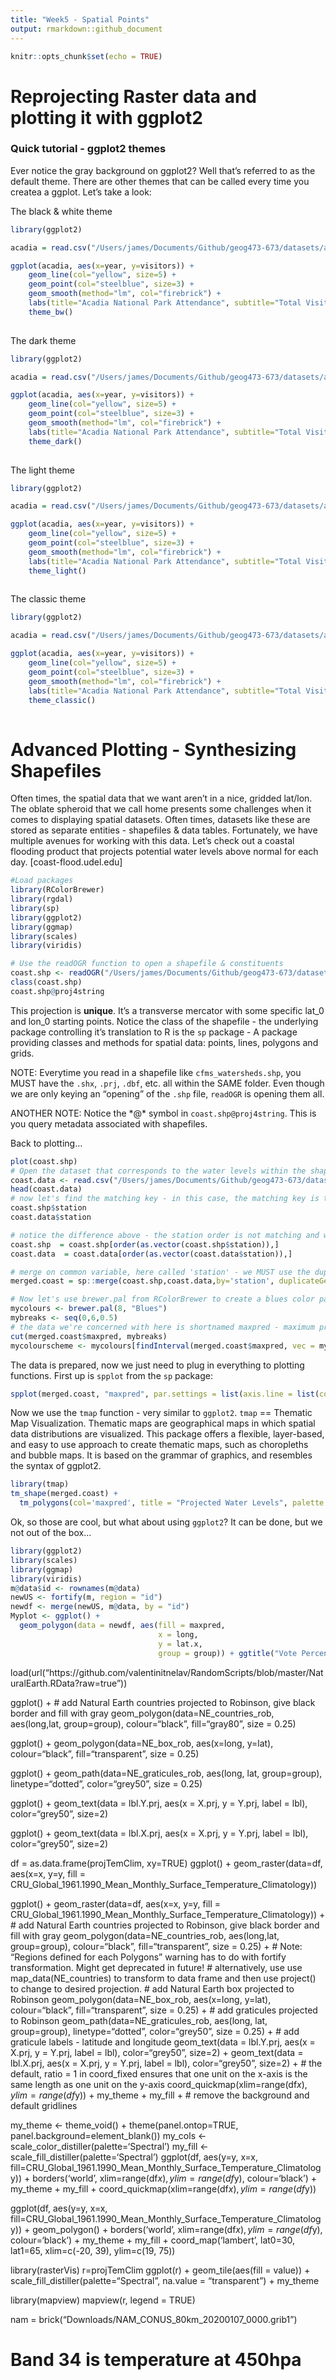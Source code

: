 ```yaml
---
title: "Week5 - Spatial Points"
output: rmarkdown::github_document
---
```


```r
knitr::opts_chunk$set(echo = TRUE)
```

# Reprojecting Raster data and plotting it with ggplot2

### Quick tutorial - ggplot2 themes
Ever notice the gray background on ggplot2? Well that's referred to as the default theme. There are other themes that can be called every time you createa a ggplot. Let's take a look:

The black & white theme
```r
library(ggplot2)

acadia = read.csv("/Users/james/Documents/Github/geog473-673/datasets/acadia.csv")

ggplot(acadia, aes(x=year, y=visitors)) +
    geom_line(col="yellow", size=5) + 
    geom_point(col="steelblue", size=3) + 
    geom_smooth(method="lm", col="firebrick") +
    labs(title="Acadia National Park Attendance", subtitle="Total Visitors per year", y="Visitors", x="Year", caption="National Park Database") +
    theme_bw()
  
```

The dark theme

```r
library(ggplot2)

acadia = read.csv("/Users/james/Documents/Github/geog473-673/datasets/acadia.csv")

ggplot(acadia, aes(x=year, y=visitors)) +
    geom_line(col="yellow", size=5) + 
    geom_point(col="steelblue", size=3) + 
    geom_smooth(method="lm", col="firebrick") +
    labs(title="Acadia National Park Attendance", subtitle="Total Visitors per year", y="Visitors", x="Year", caption="National Park Database") +
    theme_dark()
  
```

The light theme

```r
library(ggplot2)

acadia = read.csv("/Users/james/Documents/Github/geog473-673/datasets/acadia.csv")

ggplot(acadia, aes(x=year, y=visitors)) +
    geom_line(col="yellow", size=5) + 
    geom_point(col="steelblue", size=3) + 
    geom_smooth(method="lm", col="firebrick") +
    labs(title="Acadia National Park Attendance", subtitle="Total Visitors per year", y="Visitors", x="Year", caption="National Park Database") +
    theme_light()
  
```

The classic theme

```r
library(ggplot2)

acadia = read.csv("/Users/james/Documents/Github/geog473-673/datasets/acadia.csv")

ggplot(acadia, aes(x=year, y=visitors)) +
    geom_line(col="yellow", size=5) + 
    geom_point(col="steelblue", size=3) + 
    geom_smooth(method="lm", col="firebrick") +
    labs(title="Acadia National Park Attendance", subtitle="Total Visitors per year", y="Visitors",x="Year", caption="National Park Database") +
    theme_classic()
  
```


# Advanced Plotting - Synthesizing Shapefiles 

Often times, the spatial data that we want aren't in a nice, gridded lat/lon. The oblate spheroid that we call home presents some challenges when it comes to displaying spatial datasets. Often times, datasets like these are stored as separate entities - shapefiles & data tables. Fortunately, we have multiple avenues for working with this data. Let's check out a coastal flooding product that projects potential water levels above normal for each day. [coast-flood.udel.edu]

```r
#Load packages
library(RColorBrewer)
library(rgdal)
library(sp)
library(ggplot2)
library(ggmap)
library(scales)
library(viridis)

# Use the readOGR function to open a shapefile & constituents
coast.shp <- readOGR("/Users/james/Documents/Github/geog473-673/datasets/cfms_shapefiles/cfms_watersheds.shp")
class(coast.shp)
coast.shp@proj4string
```
This projection is **unique**. It's a transverse mercator with some specific lat_0 and lon_0 starting points. Notice the class of the shapefile - the underlying package controlling it's translation to R is the `sp` package -  A package providing classes and methods for spatial data: points, lines, polygons and grids. 

NOTE: Everytime you read in a shapefile like `cfms_watersheds.shp`, you MUST have the `.shx`, `.prj`, `.dbf`, etc. all within the SAME folder. Even though we are only keying an "opening" of the `.shp` file, `readOGR` is opening them all. 

ANOTHER NOTE: Notice the *@* symbol in `coast.shp@proj4string`. This is you query metadata associated with shapefiles. 

Back to plotting...
```r
plot(coast.shp)
# Open the dataset that corresponds to the water levels within the shapefile boxes 
coast.data <- read.csv("/Users/james/Documents/Github/geog473-673/datasets/cfms_shapefiles/water_levels.csv")
head(coast.data)
# now let's find the matching key - in this case, the matching key is the "station".
coast.shp$station
coast.data$station

# notice the difference above - the station order is not matching and we need to vectorize the coast.shp$station
coast.shp  = coast.shp[order(as.vector(coast.shp$station)),]
coast.data  = coast.data[order(as.vector(coast.data$station)),]

# merge on common variable, here called 'station' - we MUST use the duplicateGeoms argument because there are multiple values for the same station name
merged.coast = sp::merge(coast.shp,coast.data,by='station', duplicateGeoms = TRUE)

# Now let's use brewer.pal from RColorBrewer to create a blues color pallette
mycolours <- brewer.pal(8, "Blues")
mybreaks <- seq(0,6,0.5) 
# the data we're concerned with here is shortnamed maxpred - maximum predicted water level for the next 24 hours
cut(merged.coast$maxpred, mybreaks)
mycolourscheme <- mycolours[findInterval(merged.coast$maxpred, vec = mybreaks)]

```

The data is prepared, now we just need to plug in everything to plotting functions. First up is `spplot` from the `sp` package:

```r
spplot(merged.coast, "maxpred", par.settings = list(axis.line = list(col ="transparent")), main = "Projected Water Levels (Feet)", cuts = 5, col ="transparent", col.regions = mycolours)

```

Now we use the `tmap` function - very similar to `ggplot2`. `tmap` == Thematic Map Visualization. Thematic maps are geographical maps in which spatial data distributions are visualized. This package offers a flexible, layer-based, and easy to use approach to create thematic maps, such as choropleths and bubble maps. It is based on the grammar of graphics, and resembles the syntax of ggplot2.
```r
library(tmap)
tm_shape(merged.coast) + 
  tm_polygons(col='maxpred', title = "Projected Water Levels", palette = "Spectral") + tm_style("classic") + tm_scale_bar(position = c("left", "bottom")) 
```

Ok, so those are cool, but what about using `ggplot2`? It can be done, but we not out of the box...

```r
library(ggplot2)
library(scales)
library(ggmap)
library(viridis)
m@data$id <- rownames(m@data)
newUS <- fortify(m, region = "id")
newdf <- merge(newUS, m@data, by = "id")
Myplot <- ggplot() +
  geom_polygon(data = newdf, aes(fill = maxpred, 
                                 x = long, 
                                 y = lat.x, 
                                 group = group)) + ggtitle("Vote Percentage for Bush, 2004") + theme(plot.title = element_text(hjust =0.5))


```












load(url("https://github.com/valentinitnelav/RandomScripts/blob/master/NaturalEarth.RData?raw=true"))



ggplot() +
    # add Natural Earth countries projected to Robinson, give black border and fill with gray
    geom_polygon(data=NE_countries_rob, aes(long,lat, group=group), colour="black", fill="gray80", size = 0.25)

ggplot() + geom_polygon(data=NE_box_rob, aes(x=long, y=lat), colour="black", fill="transparent", size = 0.25)

ggplot() + geom_path(data=NE_graticules_rob, aes(long, lat, group=group), linetype="dotted", color="grey50", size = 0.25)

ggplot() + geom_text(data = lbl.Y.prj, aes(x = X.prj, y = Y.prj, label = lbl), color="grey50", size=2)

ggplot() + geom_text(data = lbl.X.prj, aes(x = X.prj, y = Y.prj, label = lbl), color="grey50", size=2)

df = as.data.frame(projTemClim, xy=TRUE)
ggplot() + geom_raster(data=df, aes(x=x, y=y, fill = CRU_Global_1961.1990_Mean_Monthly_Surface_Temperature_Climatology))

ggplot() +    geom_raster(data=df, aes(x=x, y=y, fill = CRU_Global_1961.1990_Mean_Monthly_Surface_Temperature_Climatology)) +
    # add Natural Earth countries projected to Robinson, give black border and fill with gray
    geom_polygon(data=NE_countries_rob, aes(long,lat, group=group), colour="black", fill="transparent", size = 0.25) +
    # Note: "Regions defined for each Polygons" warning has to do with fortify transformation. Might get deprecated in future!
    # alternatively, use use map_data(NE_countries) to transform to data frame and then use project() to change to desired projection.
    # add Natural Earth box projected to Robinson
    geom_polygon(data=NE_box_rob, aes(x=long, y=lat), colour="black", fill="transparent", size = 0.25) +
    # add graticules projected to Robinson
    geom_path(data=NE_graticules_rob, aes(long, lat, group=group), linetype="dotted", color="grey50", size = 0.25) +
    # add graticule labels - latitude and longitude
    geom_text(data = lbl.Y.prj, aes(x = X.prj, y = Y.prj, label = lbl), color="grey50", size=2) +
    geom_text(data = lbl.X.prj, aes(x = X.prj, y = Y.prj, label = lbl), color="grey50", size=2) +
    # the default, ratio = 1 in coord_fixed ensures that one unit on the x-axis is the same length as one unit on the y-axis
    coord_quickmap(xlim=range(df$x), ylim=range(df$y)) +
    my_theme + my_fill +
    # remove the background and default gridlines
    

my_theme <- theme_void() + theme(panel.ontop=TRUE, panel.background=element_blank())
my_cols <- scale_color_distiller(palette='Spectral')
my_fill <- scale_fill_distiller(palette='Spectral')
ggplot(df, aes(y=y, x=x, fill=CRU_Global_1961.1990_Mean_Monthly_Surface_Temperature_Climatology)) +
    borders('world', xlim=range(df$x), ylim=range(df$y), colour='black') + my_theme + my_fill +
    coord_quickmap(xlim=range(df$x), ylim=range(df$y))
    
ggplot(df, aes(y=y, x=x, fill=CRU_Global_1961.1990_Mean_Monthly_Surface_Temperature_Climatology)) + geom_polygon() +
    borders('world', xlim=range(df$x), ylim=range(df$y), colour='black') + my_theme + my_fill +
    coord_map('lambert', lat0=30, lat1=65, xlim=c(-20, 39), ylim=c(19, 75))
    
    
library(rasterVis)
r=projTemClim
ggplot(r) + geom_tile(aes(fill = value)) + 
  scale_fill_distiller(palette="Spectral", na.value = "transparent") +
  my_theme  

library(mapview)
mapview(r, legend = TRUE)  


nam = brick("Downloads/NAM_CONUS_80km_20200107_0000.grib1")

# Band 34 is temperature at 450hpa
